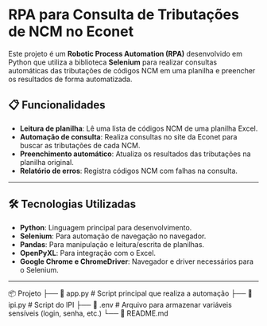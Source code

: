 # RPA para Consulta de Tributações de NCM no Econet

Este projeto é um **Robotic Process Automation (RPA)** desenvolvido em Python que utiliza a biblioteca **Selenium** para realizar consultas automáticas das tributações de códigos NCM em uma planilha e preencher os resultados de forma automatizada.

## 📋 Funcionalidades

- **Leitura de planilha**: Lê uma lista de códigos NCM de uma planilha Excel.
- **Automação de consulta**: Realiza consultas no site da Econet para buscar as tributações de cada NCM.
- **Preenchimento automático**: Atualiza os resultados das tributações na planilha original.
- **Relatório de erros**: Registra códigos NCM com falhas na consulta.

---

## 🛠️ Tecnologias Utilizadas

- **Python**: Linguagem principal para desenvolvimento.
- **Selenium**: Para automação de navegação no navegador.
- **Pandas**: Para manipulação e leitura/escrita de planilhas.
- **OpenPyXL**: Para integração com o Excel.
- **Google Chrome e ChromeDriver**: Navegador e driver necessários para o Selenium.

---


📦 Projeto
├── 📄 app.py                 # Script principal que realiza a automação
├── 📄 ipi.py                 # Script do IPI 
├── 📄 .env                    # Arquivo para armazenar variáveis sensíveis (login, senha, etc.)
└── 📄 README.md         